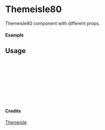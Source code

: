 
<Meta of={Themeisle80} title="Themeisle/Themeisle80" />

# Themeisle80

Themeisle80 component with different props.

#### Example

<Canvas of={Themeisle80.Primary} />

## Usage

```ts
import { Themeisle80 } from "yadl-ui";

const Example = () => {
  return (
      <Themeisle80 />
  );
};

export default Example;
```

#### Credits
[Themeisle](https://themeisle.com/illustrations/)

